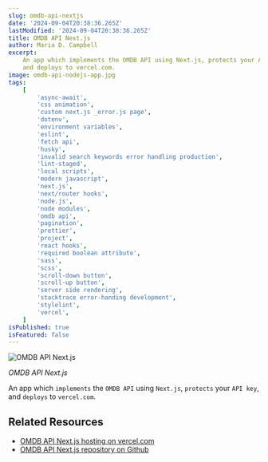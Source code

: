 ```yaml
---
slug: omdb-api-nextjs
date: '2024-09-04T20:38:36.265Z'
lastModified: '2024-09-04T20:38:36.265Z'
title: OMDB API Next.js
author: Maria D. Campbell
excerpt:
    An app which implements the OMDB API using Next.js, protects your API key,
    and deploys to vercel.com.
image: omdb-api-nodejs-app.jpg
tags:
    [
        'async-await',
        'css animation',
        'custom next.js _error.js page',
        'dotenv',
        'environment variables',
        'eslint',
        'fetch api',
        'husky',
        'invalid search keywords error handling production',
        'lint-staged',
        'local scripts',
        'modern javascript',
        'next.js',
        'next/router hooks',
        'node.js',
        'node modules',
        'omdb api',
        'pagination',
        'prettier',
        'project',
        'react hooks',
        'required boolean attribute',
        'sass',
        'scss',
        'scroll-down button',
        'scroll-up button',
        'server side rendering',
        'stacktrace error-handing development',
        'stylelint',
        'vercel',
    ]
isPublished: true
isFeatured: false
---
```


![OMDB API Next.js](omdb-api-nodejs-app.jpg)

_OMDB API Next.js_

An app which `implements` the `OMDB API` using `Next.js`, `protects` your
`API key`, and `deploys` to `vercel.com`.

## Related Resources

-   [OMDB API Next.js hosting on vercel.com](https://omdb-api-nextjs.vercel.app/)
-   [OMDB API Next.js repository on Github](https://github.com/interglobalmedia/omdb-api-nextjs)
